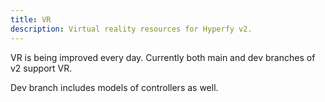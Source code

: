 ```yaml
---
title: VR
description: Virtual reality resources for Hyperfy v2.
---
```



VR is being improved every day.  Currently both main and dev branches of v2 support VR.

Dev branch includes models of controllers as well.




